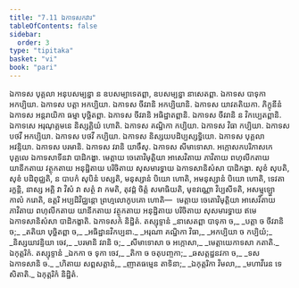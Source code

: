 ```yaml
---
title: "7.11 ឯកាទសកវារ"
tableOfContents: false
sidebar:
  order: 3
type: "tipitaka"
basket: "vi"
book: "pari"
---
```



<DynamicBreadcrumb />

<Division number="331" book="pari">

<Paragraph number="1583" book="pari">
ឯកាទស បុគ្គលា អនុបសម្បន្នា ន ឧបសម្បាទេតព្ពា, ឧបសម្បន្នា នាសេតព្ពា. ឯកាទស បាទុកា អកប្បិយា. ឯកាទស បត្តា អកប្បិយា. ឯកាទស ចីវរានិ អកប្បិយានិ. ឯកាទស យាវតតិយកា. ភិក្ខុនីនំ ឯកាទស អន្តរាយិកា ធម្មា បុច្ឆិតព្ពា. ឯកាទស ចីវរានិ អធិដ្ឋាតព្ពានិ. ឯកាទស ចីវរានិ ន វិកប្បេតព្ពានិ. ឯកាទសេ អរុណុគ្គមនេ និស្សគ្គិយំ ហោតិ. ឯកាទស គណ្ឋិកា កប្បិយា. ឯកាទស វិធា កប្បិយា. ឯកាទស បថវី អកប្បិយា. ឯកាទស បថវី កប្បិយា. ឯកាទស និស្សយបដិប្បស្សទ្ធិយោ. ឯកាទស បុគ្គលា អវន្ទិយា. ឯកាទស បរមានិ. ឯកាទស វរានិ យាចឹសុ. ឯកាទស សីមាទោសា. អក្កោសកបរិភាសកេ បុគ្គលេ ឯកាទសាទីនវា បាដិកង្ខា. មេត្តាយ ចេតោវិមុត្តិយា អាសេវិតាយ ភាវិតាយ ពហុលីកតាយ យានីកតាយ វត្ថុកតាយ អនុដ្ឋិតាយ បរិចិតាយ សុសមារទ្ធាយ ឯកាទសានិសំសា បាដិកង្ខា. សុខំ សុបតិ, សុខំ បដិពុជ្ឈតិ, ន បាបកំ សុបិនំ បស្សតិ, មនុស្សានំ បិយោ ហោតិ, អមនុស្សានំ បិយោ ហោតិ, ទេវតា រក្ខន្តិ, នាស្ស អគ្គិ វា វិសំ វា សត្ថំ វា កមតិ, តុវដ្ដំ ចិត្តំ សមាធិយតិ, មុខវណ្ណោ វិប្បសីទតិ, អសម្មូឡ្ហោ កាលំ ករោតិ, ឧត្តរិ អប្បដិវិជ្ឈន្តោ ព្រហ្មលោកូបគោ ហោតិ—  មេត្តាយ ចេតោវិមុត្តិយា អាសេវិតាយ ភាវិតាយ ពហុលីកតាយ យានីកតាយ វត្ថុកតាយ អនុដ្ឋិតាយ បរិចិតាយ សុសមារទ្ធាយ ឥមេ ឯកាទសានិសំសា បាដិកង្ខាតិ.

</Paragraph>
</Division>

<Paragraph number="1584" type="center" book="pari">
ឯកាទសកំ និដ្ឋិតំ.



</Paragraph>

<Paragraph number="1585" type="center" book="pari">
តស្សុទ្ទានំ


</Paragraph>

<Paragraph number="1586" type="verses" book="pari">
_នាសេតព្ពា បាទុកា ច,_  
_បត្តា ច ចីវរានិ ច;_  
_តតិយា បុច្ឆិតព្ពា ច,_  
_អធិដ្ឋានវិកប្បនា._  

</Paragraph>

<Paragraph number="1587" type="verses" book="pari">
_អរុណា គណ្ឋិកា វិធា,_  
_អកប្បិយា ច កប្បិយំ;_  
_និស្សយាវន្ទិយា ចេវ,_  
_បរមានិ វរានិ ច;_  
_សីមាទោសា ច អក្កោសា,_  
_មេត្តាយេកាទសា កតាតិ._  


</Paragraph>

<Paragraph number="1588" type="center" book="pari">
ឯកុត្តរិកំ.



</Paragraph>

<Paragraph number="1589" type="center" book="pari">
តស្សុទ្ទានំ


</Paragraph>

<Paragraph number="1590" type="verses" book="pari">
_ឯកកា ច ទុកា ចេវ,_  
_តិកា ច ចតុបញ្ចកា;_  
_ឆសត្តដ្ឋនវកា ច,_  
_ទស ឯកាទសានិ ច._  

</Paragraph>

<Paragraph number="1591" type="verses" book="pari">
_ហិតាយ សព្ពសត្តានំ,_  
_ញាតធម្មេន តាទិនា;_  
_ឯកុត្តរិកា វិមលា,_  
_មហាវីរេន ទេសិតាតិ._  


</Paragraph>

<Paragraph number="1592" type="center" book="pari">
ឯកុត្តរិកំ និដ្ឋិតំ.
</Paragraph>